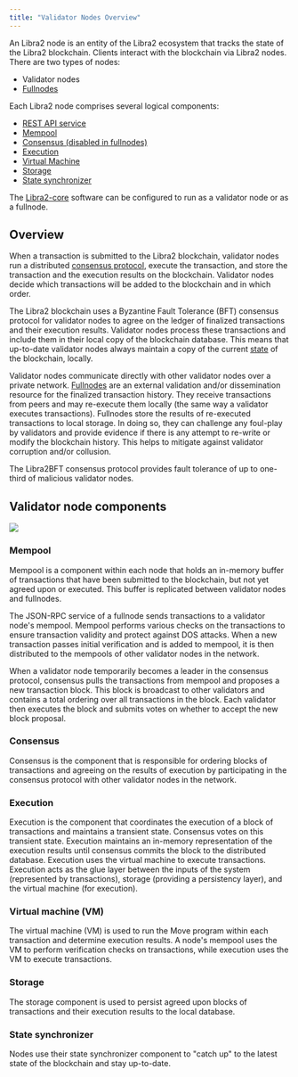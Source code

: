 ```yaml
---
title: "Validator Nodes Overview"
---
```



An Libra2 node is an entity of the Libra2 ecosystem that tracks the state of the Libra2 blockchain. Clients interact with the blockchain via Libra2 nodes. There are two types of nodes:

- Validator nodes
- [Fullnodes](/network/blockchain/fullnodes)

Each Libra2 node comprises several logical components:

- [REST API service](/network/glossary#rest-api-service)
- [Mempool](#mempool)
- [Consensus (disabled in fullnodes)](#consensus)
- [Execution](#execution)
- [Virtual Machine](#virtual-machine-vm)
- [Storage](#storage)
- [State synchronizer](#state-synchronizer)

The [Libra2-core](/network/glossary#libra2-core) software can be configured to run as a validator node or as a fullnode.

## Overview

When a transaction is submitted to the Libra2 blockchain, validator nodes run a distributed [consensus protocol](/network/glossary#consensus-protocol), execute the transaction, and store the transaction and the execution results on the blockchain. Validator nodes decide which transactions will be added to the blockchain and in which order.

The Libra2 blockchain uses a Byzantine Fault Tolerance (BFT) consensus protocol for validator nodes to agree on the ledger of finalized transactions and their execution results. Validator nodes process these transactions and include them in their local copy of the blockchain database. This means that up-to-date validator nodes always maintain a copy of the current [state](/network/glossary#state) of the blockchain, locally.

Validator nodes communicate directly with other validator nodes over a private network. [Fullnodes](/network/blockchain/fullnodes) are an external validation and/or dissemination resource for the finalized transaction history. They receive transactions from peers and may re-execute them locally (the same way a validator executes transactions). Fullnodes store the results of re-executed transactions to local storage. In doing so, they can challenge any foul-play by validators and provide evidence if there is any attempt to re-write or modify the blockchain history. This helps to mitigate against validator corruption and/or collusion.

<Aside type="note">
  The Libra2BFT consensus protocol provides fault tolerance of up to one-third of malicious validator nodes.
</Aside>

## Validator node components

![](~/images/validator.svg)

### Mempool

Mempool is a component within each node that holds an in-memory buffer of transactions that have been submitted to the blockchain, but not yet agreed upon or executed. This buffer is replicated between validator nodes and fullnodes.

The JSON-RPC service of a fullnode sends transactions to a validator node's mempool. Mempool performs various checks on the transactions to ensure transaction validity and protect against DOS attacks. When a new transaction passes initial verification and is added to mempool, it is then distributed to the mempools of other validator nodes in the network.

When a validator node temporarily becomes a leader in the consensus protocol, consensus pulls the transactions from mempool and proposes a new transaction block. This block is broadcast to other validators and contains a total ordering over all transactions in the block. Each validator then executes the block and submits votes on whether to accept the new block proposal.

### Consensus

Consensus is the component that is responsible for ordering blocks of transactions and agreeing on the results of execution by participating in the consensus protocol with other validator nodes in the network.

### Execution

Execution is the component that coordinates the execution of a block of transactions and maintains a transient state. Consensus votes on this transient state. Execution maintains an in-memory representation of the execution results until consensus commits the block to the distributed database. Execution uses the virtual machine to execute transactions. Execution acts as the glue layer between the inputs of the system (represented by transactions), storage (providing a persistency layer), and the virtual machine (for execution).

### Virtual machine (VM)

The virtual machine (VM) is used to run the Move program within each transaction and determine execution results. A node's mempool uses the VM to perform verification checks on transactions, while execution uses the VM to execute transactions.

### Storage

The storage component is used to persist agreed upon blocks of transactions and their execution results to the local database.

### State synchronizer

Nodes use their state synchronizer component to "catch up" to the latest state of the blockchain and stay up-to-date.
